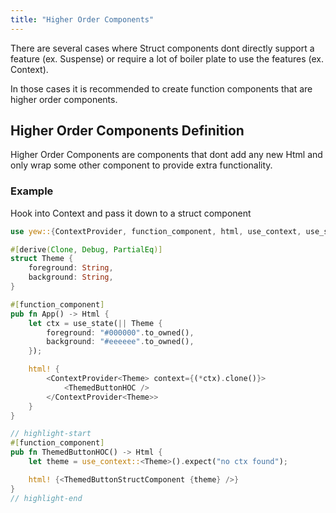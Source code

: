 ```yaml
---
title: "Higher Order Components"
---
```


There are several cases where Struct components dont directly support a feature (ex. Suspense) or require a lot of boiler plate to use the features (ex. Context).

In those cases it is recommended to create function components that are higher order components.

## Higher Order Components Definition

Higher Order Components are components that dont add any new Html and only wrap some other component to provide extra functionality.

### Example

Hook into Context and pass it down to a struct component

```rust
use yew::{ContextProvider, function_component, html, use_context, use_state, Html};

#[derive(Clone, Debug, PartialEq)]
struct Theme {
    foreground: String,
    background: String,
}

#[function_component]
pub fn App() -> Html {
    let ctx = use_state(|| Theme {
        foreground: "#000000".to_owned(),
        background: "#eeeeee".to_owned(),
    });

    html! {
        <ContextProvider<Theme> context={(*ctx).clone()}>
            <ThemedButtonHOC />
        </ContextProvider<Theme>>
    }
}

// highlight-start
#[function_component]
pub fn ThemedButtonHOC() -> Html {
    let theme = use_context::<Theme>().expect("no ctx found");

    html! {<ThemedButtonStructComponent {theme} />}
}
// highlight-end
```
